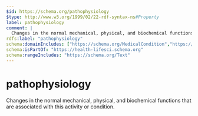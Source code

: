 ```yaml
---
$id: https://schema.org/pathophysiology
$type: http://www.w3.org/1999/02/22-rdf-syntax-ns#Property
label: pathophysiology
comment: |
  Changes in the normal mechanical, physical, and biochemical functions that are associated with this activity or condition.
rdfs:label: "pathophysiology"
schema:domainIncludes: ["https://schema.org/MedicalCondition","https://schema.org/PhysicalActivity"]
schema:isPartOf: "https://health-lifesci.schema.org"
schema:rangeIncludes: "https://schema.org/Text"
---
```


# pathophysiology

Changes in the normal mechanical, physical, and biochemical functions that are associated with this activity or condition.

